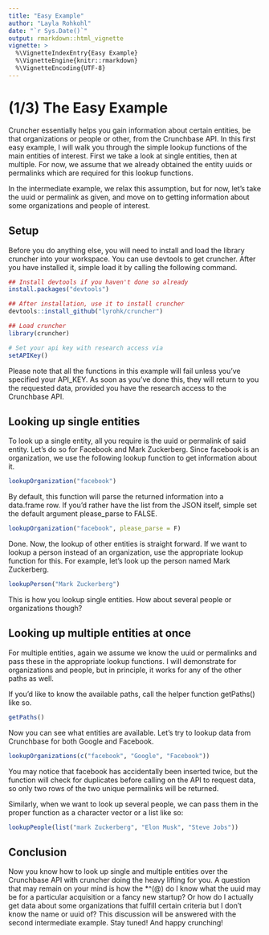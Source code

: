 ```yaml
---
title: "Easy Example"
author: "Layla Rohkohl"
date: "`r Sys.Date()`"
output: rmarkdown::html_vignette
vignette: >
  %\VignetteIndexEntry{Easy Example}
  %\VignetteEngine{knitr::rmarkdown}
  %\VignetteEncoding{UTF-8}
---
```


# (1/3) The Easy Example

Cruncher essentially helps you gain information about certain entities, be that organizations or people or other, from the Crunchbase API. In this first easy example, I will walk you through the simple lookup functions of the main entities of interest. First we take a look at single entities, then at multiple. For now, we assume that we already obtained the entity uuids or permalinks which are required for this lookup functions. 

In the intermediate example, we relax this assumption, but for now, let's take the uuid or permalink as given, and move on to getting information about some organizations and people of interest.

## Setup

Before you do anything else, you will need to install and load the library cruncher into your workspace. You can use devtools to get cruncher. After you have installed it, simple load it by calling the following command.

```r
## Install devtools if you haven't done so already
install.packages("devtools")

## After installation, use it to install cruncher
devtools::install_github("lyrohk/cruncher")

## Load cruncher
library(cruncher)

# Set your api key with research access via
setAPIKey()
```

Please note that all the functions in this example will fail unless you've specified your API_KEY. As soon as you've done this, they will return to you the requested data, provided you have the research access to the Crunchbase API.

## Looking up single entities

To look up a single entity, all you require is the uuid or permalink of said entity. Let's do so for Facebook and Mark Zuckerberg. Since facebook is an organization, we use the following lookup function to get information about it.

```r
lookupOrganization("facebook")
```

By default, this function will parse the returned information into a data.frame row. If you'd rather have the list from the JSON itself, simple set the default argument please_parse to FALSE.

```r
lookupOrganization("facebook", please_parse = F)
```

Done. Now, the lookup of other entities is straight forward. If we want to lookup a person instead of an organization, use the appropriate lookup function for this. For example, let's look up the person named Mark Zuckerberg.

```r
lookupPerson("Mark Zuckerberg")
```

This is how you lookup single entities. How about several people or organizations though?

## Looking up multiple entities at once

For multiple entities, again we assume we know the uuid or permalinks and pass these in the appropriate lookup functions. I will demonstrate for organizations and people, but in principle, it works for any of the other paths as well.

If you'd like to know the available paths, call the helper function getPaths() like so.

```r
getPaths()
```

Now you can see what entities are available. Let's try to lookup data from Crunchbase for both Google and Facebook.

```r
lookupOrganizations(c("facebook", "Google", "Facebook"))
```

You may notice that facebook has accidentally been inserted twice, but the function will check for duplicates before calling on the API to request data, so only two rows of the two unique permalinks will be returned.


Similarly, when we want to look up several people, we can pass them in the proper function as a character vector or a list like so:

```r
lookupPeople(list("mark Zuckerberg", "Elon Musk", "Steve Jobs"))
```


## Conclusion

Now you know how to look up single and multiple entities over the Crunchbase API with cruncher doing the heavy lifting for you. A question that may remain on your mind is how the *^(@) do I know what the uuid may be for a particular acquisition or a fancy new startup? Or how do I actually get data about some organizations that fulfill certain criteria but I don't know the name or uuid of? This discussion will be answered with the second intermediate example. Stay tuned! And happy crunching!



